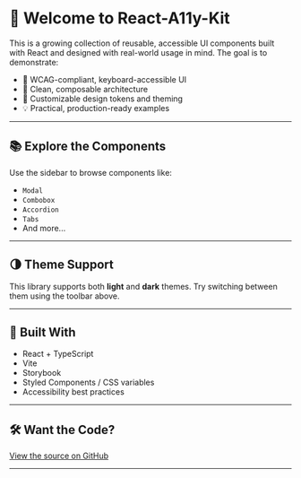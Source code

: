 
<Meta title="Getting Started/Introduction" />

# 👋 Welcome to React-A11y-Kit

This is a growing collection of reusable, accessible UI components built with React and designed with real-world usage in mind. The goal is to demonstrate:

- 🔑 WCAG-compliant, keyboard-accessible UI
- 🧱 Clean, composable architecture
- 🎨 Customizable design tokens and theming
- 💡 Practical, production-ready examples

---

## 📚 Explore the Components

Use the sidebar to browse components like:

- `Modal`
- `Combobox`
- `Accordion`
- `Tabs`
- And more...

---

## 🌗 Theme Support

This library supports both **light** and **dark** themes. Try switching between them using the toolbar above.

---

## 🎯 Built With

- React + TypeScript
- Vite
- Storybook
- Styled Components / CSS variables
- Accessibility best practices

---

## 🛠 Want the Code?

[View the source on GitHub](https://github.com/wheelercorrine/react-a11y-kit)

---
